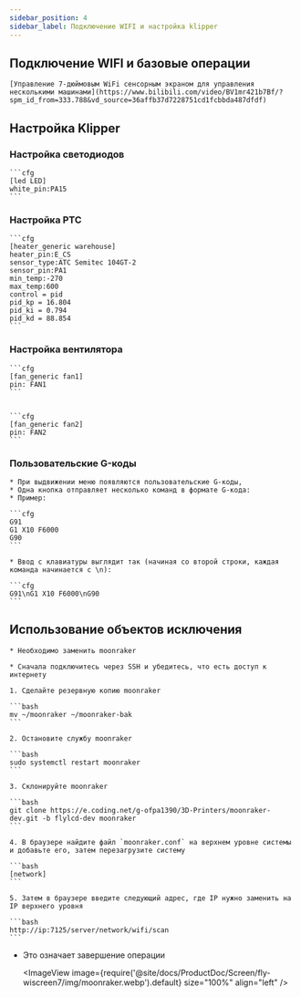 ```yaml
---
sidebar_position: 4
sidebar_label: Подключение WIFI и настройка klipper
---
```







## Подключение WIFI и базовые операции

    [Управление 7-дюймовым WiFi сенсорным экраном для управления несколькими машинами](https://www.bilibili.com/video/BV1mr421b7Bf/?spm_id_from=333.788&vd_source=36affb37d7228751cd1fcbbda487dfdf)

## Настройка Klipper

### Настройка светодиодов

    ```cfg
    [led LED]
    white_pin:PA15
    ```

### Настройка PTC

    ```cfg
    [heater_generic warehouse]
    heater_pin:E_CS
    sensor_type:ATC Semitec 104GT-2
    sensor_pin:PA1
    min_temp:-270
    max_temp:600
    control = pid
    pid_kp = 16.804
    pid_ki = 0.794
    pid_kd = 88.854
    ```

### Настройка вентилятора

    ```cfg
    [fan_generic fan1]
    pin: FAN1
    ```


    ```cfg
    [fan_generic fan2]
    pin: FAN2
    ```

 

### Пользовательские G-коды

    * При выдвижении меню появляются пользовательские G-коды,
    * Одна кнопка отправляет несколько команд в формате G-кода:
    * Пример:

    ```cfg
    G91 
    G1 X10 F6000
    G90
    ```

    * Ввод с клавиатуры выглядит так (начиная со второй строки, каждая команда начинается с \n):

    ```cfg
    G91\nG1 X10 F6000\nG90
    ```



## Использование объектов исключения

    * Необходимо заменить moonraker

    * Сначала подключитесь через SSH и убедитесь, что есть доступ к интернету

    1. Сделайте резервную копию moonraker

    ```bash
    mv ~/moonraker ~/moonraker-bak
    ```

    2. Остановите службу moonraker

    ```bash
    sudo systemctl restart moonraker
    ```

    3. Склонируйте moonraker

    ```bash
    git clone https://e.coding.net/g-ofpa1390/3D-Printers/moonraker-dev.git -b flylcd-dev moonraker
    ```

    4. В браузере найдите файл `moonraker.conf` на верхнем уровне системы и добавьте его, затем перезагрузите систему

    ```bash
    [network]
    ```

    5. Затем в браузере введите следующий адрес, где IP нужно заменить на IP верхнего уровня

    ```bash
    http://ip:7125/server/network/wifi/scan
    ```

* Это означает завершение операции
    
    <ImageView image={require('@site/docs/ProductDoc/Screen/fly-wiscreen7/img/moonraker.webp').default} size="100%" align="left" />
